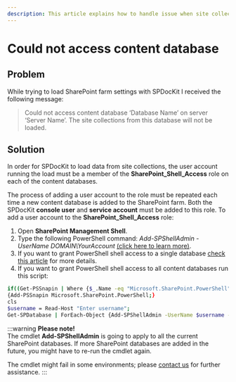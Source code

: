 ```yaml
---
description: This article explains how to handle issue when site collection load is not working properly.
---
```



# Could not access content database

## Problem

While trying to load SharePoint farm settings with SPDocKit I received the following message:

> Could not access content database ‘Database Name’ on server ‘Server Name’. The site collections from this database will not be loaded.

## Solution

In order for SPDocKit to load data from site collections, the user account running the load must be a member of the **SharePoint\_Shell\_Access** role on each of the content databases.

The process of adding a user account to the role must be repeated each time a new content database is added to the SharePoint farm. Both the SPDocKit **console user** and **service account** must be added to this role. To add a user account to the **SharePoint\_Shell\_Access** role:

1. Open **SharePoint Management Shell**.
2. Type the following PowerShell command: _Add-SPShellAdmin -UserName DOMAIN\YourAccount_ [(click here to learn more)](https://technet.microsoft.com/en-us/library/ff607596.aspx).
3. If you want to grant PowerShell shell access to a single database [check this article](https://technet.microsoft.com/en-us/library/ff607596.aspx) for more details.
4. If you want to grant PowerShell shell access to all content databases run this script:

<DownloadButton 
  href="/spdockit/download/configure-spshelladmin.zip"
  filename="Configure-SPShellAdmin.zip"
  description="PowerShell script to grant shell access to all content databases"
  size="5.69 KB"
/>

```bash
if((Get-PSSnapin | Where {$_.Name -eq "Microsoft.SharePoint.PowerShell"})-eq $null)
{Add-PSSnapin Microsoft.SharePoint.PowerShell;}
cls
$username = Read-Host "Enter username";
Get-SPDatabase | ForEach-Object {Add-SPShellAdmin -UserName $username -database $_.Id}
```

:::warning
**Please note!**  
The cmdlet **Add-SPShellAdmin** is going to apply to all the current SharePoint databases. If more SharePoint databases are added in the future, you might have to re-run the cmdlet again.

The cmdlet might fail in some environments; please [contact us](https://www.spdockit.com/support/contact-us/) for further assistance.
:::

